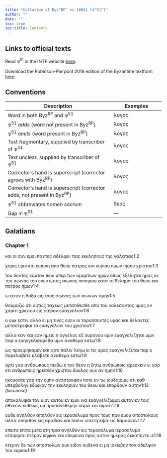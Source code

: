 ```yaml
---
title: "Collation of Byz^RP^ vs 10051 (𝔓^51^)"
author: ""
date: ""
toc: true
toc-title: Contents
---
```


::: {.callout-note appearance="minimal" icon="false" collapse="true"}
# Links to official texts

Read 𝔓^51^ in the INTF website [here](https://ntvmr.uni-muenster.de/manuscript-workspace?docID=10051).

Download the Robinson-Pierpont 2018 edition of the Byzantine textform [here](https://web.archive.org/web/20210413060536/https://byzantinetext.com/wp-content/uploads/2021/03/robinson-pierpont-2018-gnt-edition.pdf).


:::


::: {.callout-note appearance="minimal" icon="false" collapse="true"}
# Conventions

| Description                                                              	| Examples                           	|
|--------------------------------------------------------------------------	|------------------------------------	|
| Word in both Byz^RP^ and 𝔓^51^                                   	| λογος                              	|
| 𝔓^51^ *adds* (word not present in Byz^RP^)                       	| [λογος]{.greek-added}            	|
| 𝔓^51^ *omits* (word present in Byz^RP^)                          	| [λογος]{.greek-omitted}          	|
| Text fragmentary, supplied by transcriber of 𝔓^51^               	| [λογος]{.greek-supplied}         	|
| Text unclear, supplied by transcriber of 𝔓^51^                   	| [λογος]{.unclear}                	|
| Corrector's hand is superscript (corrector agrees with Byz^RP^)          	| [λογος]{.corr}                   	|
| Corrector's hand is superscript (corrector adds, not present in Byz^RP^) 	| [[λογος]{.corr}]{.greek-added} 	|
| 𝔓^51^ abbreviates *nomen sacrum*                                 	| [θεος]{.greek-abbr}            	|
| Gap in 𝔓^51^                                                     	| [―]{.gap}                        	|
:::

## Galatians

### Chapter 1

[και]{.greek-omitted} [οι]{.greek-omitted} [συν]{.greek-supplied} [εμ]{.greek-supplied}[ο]{.unclear}[ι]{.greek-supplied} [π]{.unclear}αν[τε]{.unclear}[ς]{.greek-supplied} [αδελφοι]{.greek-supplied} [ταις]{.greek-supplied} [εκκλη]{.greek-supplied}σιαι[ς]{.unclear} τ[ης]{.unclear} [γαλατιας]{.greek-supplied}[1:2]{.aside}

[χα]{.greek-supplied}[ρις]{.greek-supplied} [υ]{.greek-supplied}[μ]{.unclear}ιν κ[α]{.unclear}ι ει[ρη]{.unclear}[νη]{.greek-supplied} [απο]{.greek-supplied} [θεου]{.greek-abbr} [πατρος]{.greek-abbr} [και]{.greek-supplied} [κυριου]{.greek-abbr} ημων [ιησου]{.greek-abbr} [χριστου]{.greek-abbr}[1:3]{.aside}

[του]{.greek-supplied} [δοντος]{.greek-supplied} [ε]{.greek-supplied}[αυτο]{.greek-supplied}[ν]{.unclear} [περι]{.greek-omitted} [υπερ]{.greek-added} τ[ων]{.unclear} [αμαρτιων]{.greek-supplied} [ημω]{.greek-supplied}ν οπως ε[ξ]{.unclear}[εληται]{.greek-supplied} [ημας]{.greek-supplied} [εκ]{.greek-supplied} [του]{.greek-supplied} [α[ι]{.unclear}ων[ος]{.unclear}]{.greek-added} [[το]{.unclear}[υ]{.greek-supplied}]{.greek-added} [ενεστωτος]{.greek-supplied} [αιωνος]{.greek-omitted} [πονη]{.greek-supplied}[ρο]{.unclear}υ κα[τ]{.unclear}[α]{.greek-supplied} [το]{.greek-supplied} [θελημα]{.greek-supplied} [του]{.greek-supplied} [θεου]{.greek-abbr} [κ]{.greek-supplied}[α]{.unclear}ι [πατρος]{.greek-abbr} [ημω]{.unclear}[ν]{.greek-supplied}[1:4]{.aside}

[ω]{.greek-supplied} [[εστιν]{.greek-supplied}]{.greek-added} [η]{.greek-supplied} [δοξα]{.greek-supplied} [ε]{.unclear}ις του[ς]{.unclear} [α]{.greek-supplied}[ιω]{.unclear}[νας]{.greek-supplied} [των]{.greek-supplied} [αι]{.greek-supplied}[ωνων]{.greek-supplied} αμη[ν]{.unclear}[1:5]{.aside}

[θαυμαζω]{.greek-supplied} οτι ου[τως]{.unclear} [τ]{.unclear}[αχεως]{.greek-supplied} [μετ]{.greek-supplied}[ατιθ]{.greek-supplied}[ε]{.unclear}σθε απ[ο]{.unclear} του κ[αλεσαντος]{.greek-supplied} [υμας]{.greek-supplied} [ε]{.greek-supplied}ν χαριτ[ι]{.unclear} [χριστου]{.greek-abbr} [ε]{.unclear}[ις]{.greek-supplied} [ετερον]{.greek-supplied} [ε]{.greek-supplied}[υ]{.unclear}[αγγ]{.greek-supplied}ελιο[ν]{.unclear}[1:6]{.aside}

ο ου[κ]{.unclear} ε[σ]{.unclear}τι[ν]{.greek-supplied} [αλλο]{.greek-supplied} [ει]{.greek-supplied} [μ]{.unclear}[η]{.greek-supplied} [τ]{.greek-supplied}[ι]{.unclear}νες [ε]{.unclear}ισι[ν]{.unclear} [οι]{.unclear} τ[αρασσοντες]{.greek-supplied} [υ]{.greek-supplied}[μ]{.unclear}[ας]{.greek-supplied} [κ]{.unclear}αι θελοντες [μ]{.unclear}[εταστρε]{.greek-supplied}[ψαι]{.greek-supplied} [τ]{.greek-supplied}[ο]{.unclear} ευαγγε[λ]{.unclear}ιον [τ]{.unclear}[ου]{.greek-supplied} [χριστου]{.greek-abbr}[1:7]{.aside}

[αλλα]{.greek-supplied} [[καν]{.greek-supplied}]{.greek-added} [και]{.greek-omitted} [εαν]{.greek-omitted} [η]{.greek-supplied}μεις η α[γγ]{.unclear}ελ[ος]{.greek-supplied} [εξ]{.greek-supplied} [ουρανου]{.greek-abbr} [[υμι]{.greek-supplied}[ν]{.unclear}]{.greek-added} ευαγγ[ελ]{.unclear}ιζ[η]{.unclear}[ται]{.greek-supplied} [υμιν]{.greek-omitted} [παρ]{.greek-supplied} [ο]{.greek-supplied} [ευηγ]{.greek-supplied}[γελ]{.greek-supplied}ισαμεθα υ[μ]{.unclear}[ιν]{.greek-supplied} [αναθεμα]{.greek-supplied} [εστω]{.greek-supplied}[1:8]{.aside}

ως προειρη[κ]{.unclear}[αμεν]{.greek-supplied} [και]{.greek-supplied} [αρ]{.greek-supplied}[τι]{.greek-supplied} [παλ]{.greek-supplied}ιν λεγω ει [τ]{.unclear}[ις]{.greek-supplied} [υμας]{.greek-supplied} [ευαγ]{.greek-supplied}[γελιζ]{.greek-supplied}ετ[αι]{.unclear} παρ ο [παρελαβετε]{.greek-omitted} [ε[λ]{.unclear}[αβετε]{.greek-supplied}]{.greek-added} [ανα]{.greek-supplied}[θεμα]{.greek-supplied} εστω[1:9]{.aside}

α[ρ]{.unclear}τι [γ]{.unclear}[αρ]{.greek-supplied} [ανθρω]{.greek-supplied}[πους]{.greek-supplied} [πειθω]{.greek-omitted} [η]{.greek-omitted} [τον]{.greek-omitted} [θεον]{.greek-omitted} [η]{.greek-omitted} [ζητω]{.greek-omitted} [ανθρωποις]{.greek-omitted} [αρεσκειν]{.greek-omitted} [ει]{.greek-omitted} [γαρ]{.greek-omitted} [ετι]{.greek-omitted} [ανθρωποις]{.greek-omitted} [ηρεσκον]{.greek-omitted} [χριστου]{.greek-omitted} [δουλος]{.greek-omitted} [ουκ]{.greek-omitted} [αν]{.greek-omitted} [ημην]{.greek-omitted}[1:10]{.aside}

[ηκουσατε]{.greek-omitted} [γαρ]{.greek-omitted} [την]{.greek-omitted} [εμην]{.greek-omitted} [αναστροφην]{.greek-omitted} [ποτε]{.greek-omitted} [εν]{.greek-omitted} [τω]{.greek-omitted} [ιουδαισμω]{.greek-omitted} [οτι]{.greek-omitted} [καθ]{.greek-omitted} [υπερβολην]{.greek-omitted} [εδιω]{.greek-supplied}[κον]{.greek-supplied} [την]{.greek-supplied} [εκκλησ]{.greek-supplied}ια[ν]{.unclear} [τ]{.greek-supplied}[ου]{.unclear} [θεου]{.greek-abbr} [κ]{.unclear}[αι]{.greek-supplied} [επορθουν]{.greek-omitted} [αυτην]{.greek-omitted}[[1:13 *(lacunose)*]{.lacunose}]{.aside}

[αποκαλ]{.greek-supplied}[υψ]{.unclear}[α]{.greek-supplied}[ι]{.unclear} [τ]{.unclear}[ο]{.greek-supplied}[ν]{.unclear} [υ]{.unclear}[ιον]{.greek-supplied} [αυ]{.greek-supplied}[του]{.greek-supplied} [εν]{.greek-supplied} [εμοι]{.greek-supplied} [ι]{.greek-supplied}[ν]{.unclear}α ευαγγελ[ιζω]{.greek-supplied}[μαι]{.greek-supplied} [αυτον]{.greek-supplied} [εν]{.greek-supplied} τοις εθνεσ[ιν]{.greek-supplied} [ευ]{.greek-supplied}[θε]{.greek-supplied}[ω]{.unclear}ς ο[υ]{.unclear} [προ]{.unclear}σανεθεμην [σαρκι]{.greek-supplied} [και]{.greek-supplied} [αι]{.greek-supplied}[μα]{.unclear}τι[1:16]{.aside}

ουδε [ανηλθον]{.greek-omitted} [απηλθον]{.greek-added} εις [ιεροσολυμ]{.greek-supplied}α προς τους προ ε[μου]{.greek-supplied} [αποστολ]{.greek-supplied}[ο]{.unclear}υς αλλα απηλθον [εις]{.greek-supplied} [αραβιαν]{.greek-supplied} [κ]{.unclear}αι παλιν υπε[σ]{.unclear}τ[ρ]{.unclear}[ε]{.greek-supplied}[ψα]{.greek-supplied} [εις]{.greek-supplied} [δαμασ]{.greek-supplied}[κ]{.unclear}ον[1:17]{.aside}

[επειτα]{.greek-omitted} [επιτα]{.greek-added} μετα [ετη]{.greek-supplied} [τρια]{.greek-supplied} [αν]{.greek-supplied}[ηλ]{.unclear}[θ]{.greek-supplied}[ο]{.unclear}ν εις [το[ρο]{.greek-supplied}[σολυμα]{.greek-supplied}]{.greek-added} [ιε[ρο]{.greek-supplied}[σολυμα]{.greek-supplied}]{.corr} [ιστορ]{.greek-supplied}ησαι [πετρον]{.greek-omitted} [κηφα[ν]{.unclear}]{.greek-added} [και]{.greek-supplied} [επεμεινα]{.greek-supplied} [π]{.unclear}ρος αυτον η[μ]{.unclear}[ε]{.greek-supplied}[ρας]{.greek-supplied} [δεκαπεντε]{.greek-omitted} [[[ιε]{.greek-supplied}]{.greek-abbr}]{.greek-added}[1:18]{.aside}

[ετερον]{.greek-supplied} [δε]{.greek-supplied} των αποστ[ο]{.unclear}[λων]{.greek-supplied} [ου]{.greek-supplied}[κ]{.unclear} [ειδον]{.unclear} [[ο]{.greek-supplied}[υδενα]{.unclear}]{.greek-added} ει μη ια[κ]{.unclear}[ω]{.greek-supplied}[βον]{.greek-supplied} [τον]{.greek-supplied} [α]{.greek-supplied}[δελφο]{.unclear}ν του [κυριου]{.greek-abbr}[1:19]{.aside}

